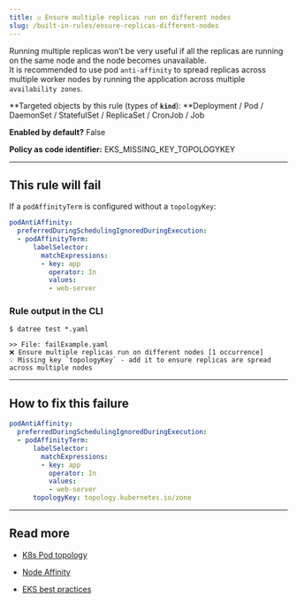 ```yaml
---
title: ☑️ Ensure multiple replicas run on different nodes
slug: /built-in-rules/ensure-replicas-different-nodes
---
```


Running multiple replicas won’t be very useful if all the replicas are running on the same node and the node becomes unavailable.  
It is recommended to use pod `anti-affinity` to spread replicas across multiple worker nodes by running the application across multiple `availability zones`.

**Targeted objects by this rule (types of **`kind`**): **Deployment / Pod / DaemonSet / StatefulSet / ReplicaSet / CronJob / Job

**Enabled by default?** False

**Policy as code identifier:** EKS_MISSING_KEY_TOPOLOGYKEY

---

## This rule will fail

If a `podAffinityTerm` is configured without a `topologyKey`:

```yaml
podAntiAffinity:
  preferredDuringSchedulingIgnoredDuringExecution:
  - podAffinityTerm:
      labelSelector:
        matchExpressions:
        - key: app
          operator: In
          values:
          - web-server
```

### Rule output in the CLI

```terminal
$ datree test *.yaml

>> File: failExample.yaml
❌ Ensure multiple replicas run on different nodes [1 occurrence]
💡 Missing key `topologyKey` - add it to ensure replicas are spread across multiple nodes
```

---

## How to fix this failure

```yaml
podAntiAffinity:
  preferredDuringSchedulingIgnoredDuringExecution:
  - podAffinityTerm:
      labelSelector:
        matchExpressions:
        - key: app
          operator: In
          values:
          - web-server
      topologyKey: topology.kubernetes.io/zone
```

---

## Read more

- [K8s Pod topology](https://kubernetes.io/docs/concepts/scheduling-eviction/topology-spread-constraints/)

- [Node Affinity](https://kubernetes.io/docs/concepts/scheduling-eviction/assign-pod-node/#node-affinity)

- [EKS best practices](https://aws.github.io/aws-eks-best-practices/reliability/docs/application/#schedule-replicas-across-nodes)
